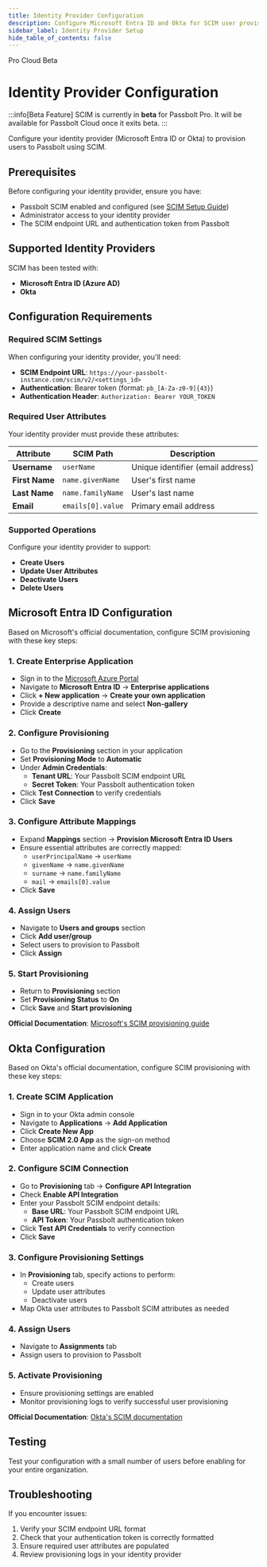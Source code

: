 ```yaml
---
title: Identity Provider Configuration
description: Configure Microsoft Entra ID and Okta for SCIM user provisioning
sidebar_label: Identity Provider Setup
hide_table_of_contents: false
---
```



<div style={{display: "flex", gap: "1rem", alignItems: "center"}}>
  <Chips link="https://www.passbolt.com/pricing/pro" isUnderMainTitle={true}>Pro</Chips>
  <Chips link="https://www.passbolt.com/pricing/cloud" isUnderMainTitle={true}>Cloud</Chips>
  <Chips isUnderMainTitle={true}>Beta</Chips>
</div>

# Identity Provider Configuration

:::info[Beta Feature]
SCIM is currently in **beta** for Passbolt Pro. It will be available for Passbolt Cloud once it exits beta.
:::

Configure your identity provider (Microsoft Entra ID or Okta) to provision users to Passbolt using SCIM.

## Prerequisites

Before configuring your identity provider, ensure you have:

- Passbolt SCIM enabled and configured (see [SCIM Setup Guide](/docs/admin/user-provisioning/scim))
- Administrator access to your identity provider
- The SCIM endpoint URL and authentication token from Passbolt

## Supported Identity Providers

SCIM has been tested with:

- **Microsoft Entra ID (Azure AD)**
- **Okta**

## Configuration Requirements

### Required SCIM Settings

When configuring your identity provider, you'll need:

- **SCIM Endpoint URL**: `https://your-passbolt-instance.com/scim/v2/<settings_id>`
- **Authentication**: Bearer token (format: `pb_[A-Za-z0-9]{43}`)
- **Authentication Header**: `Authorization: Bearer YOUR_TOKEN`

### Required User Attributes

Your identity provider must provide these attributes:

| Attribute | SCIM Path | Description |
|-----------|-----------|-------------|
| **Username** | `userName` | Unique identifier (email address) |
| **First Name** | `name.givenName` | User's first name |
| **Last Name** | `name.familyName` | User's last name |
| **Email** | `emails[0].value` | Primary email address |

### Supported Operations

Configure your identity provider to support:

- **Create Users**
- **Update User Attributes**
- **Deactivate Users**
- **Delete Users**

## Microsoft Entra ID Configuration

Based on Microsoft's official documentation, configure SCIM provisioning with these key steps:

### 1. Create Enterprise Application
- Sign in to the [Microsoft Azure Portal](https://portal.azure.com/)
- Navigate to **Microsoft Entra ID** → **Enterprise applications**
- Click **+ New application** → **Create your own application**
- Provide a descriptive name and select **Non-gallery**
- Click **Create**

### 2. Configure Provisioning
- Go to the **Provisioning** section in your application
- Set **Provisioning Mode** to **Automatic**
- Under **Admin Credentials**:
  - **Tenant URL**: Your Passbolt SCIM endpoint URL
  - **Secret Token**: Your Passbolt authentication token
- Click **Test Connection** to verify credentials
- Click **Save**

### 3. Configure Attribute Mappings
- Expand **Mappings** section → **Provision Microsoft Entra ID Users**
- Ensure essential attributes are correctly mapped:
  - `userPrincipalName` → `userName`
  - `givenName` → `name.givenName`
  - `surname` → `name.familyName`
  - `mail` → `emails[0].value`
- Click **Save**

### 4. Assign Users
- Navigate to **Users and groups** section
- Click **Add user/group**
- Select users to provision to Passbolt
- Click **Assign**

### 5. Start Provisioning
- Return to **Provisioning** section
- Set **Provisioning Status** to **On**
- Click **Save** and **Start provisioning**

**Official Documentation**: [Microsoft's SCIM provisioning guide](https://learn.microsoft.com/en-us/entra/identity/app-provisioning/use-scim-to-provision-users-and-groups)

## Okta Configuration

Based on Okta's official documentation, configure SCIM provisioning with these key steps:

### 1. Create SCIM Application
- Sign in to your Okta admin console
- Navigate to **Applications** → **Add Application**
- Click **Create New App**
- Choose **SCIM 2.0 App** as the sign-on method
- Enter application name and click **Create**

### 2. Configure SCIM Connection
- Go to **Provisioning** tab → **Configure API Integration**
- Check **Enable API Integration**
- Enter your Passbolt SCIM endpoint details:
  - **Base URL**: Your Passbolt SCIM endpoint URL
  - **API Token**: Your Passbolt authentication token
- Click **Test API Credentials** to verify connection
- Click **Save**

### 3. Configure Provisioning Settings
- In **Provisioning** tab, specify actions to perform:
  - Create users
  - Update user attributes
  - Deactivate users
- Map Okta user attributes to Passbolt SCIM attributes as needed

### 4. Assign Users
- Navigate to **Assignments** tab
- Assign users to provision to Passbolt

### 5. Activate Provisioning
- Ensure provisioning settings are enabled
- Monitor provisioning logs to verify successful user provisioning

**Official Documentation**: [Okta's SCIM documentation](https://help.okta.com/en-us/Content/Topics/Apps/Apps_App_Integration_Wizard_SCIM.htm)

## Testing

Test your configuration with a small number of users before enabling for your entire organization.

## Troubleshooting

If you encounter issues:

1. Verify your SCIM endpoint URL format
2. Check that your authentication token is correctly formatted
3. Ensure required user attributes are populated
4. Review provisioning logs in your identity provider
